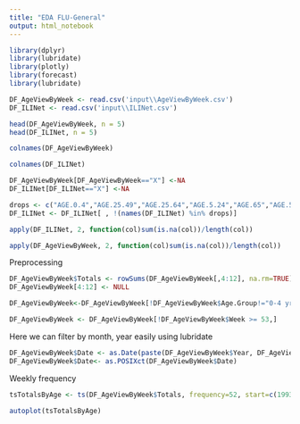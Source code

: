 ```yaml
---
title: "EDA FLU-General"
output: html_notebook
---
```

```r
library(dplyr)
library(lubridate)
library(plotly)
library(forecast)
library(lubridate)
```


```r
DF_AgeViewByWeek <- read.csv('input\\AgeViewByWeek.csv')
DF_ILINet <- read.csv('input\\ILINet.csv')
```

```r
head(DF_AgeViewByWeek, n = 5)
head(DF_ILINet, n = 5)
```
```r
colnames(DF_AgeViewByWeek)
```

```r
colnames(DF_ILINet)
```

```r
DF_AgeViewByWeek[DF_AgeViewByWeek=="X"] <-NA
DF_ILINet[DF_ILINet=="X"] <-NA
```

```r
drops <- c("AGE.0.4","AGE.25.49","AGE.25.64","AGE.5.24","AGE.65","AGE.50.64","X..WEIGHTED.ILI")
DF_ILINet <- DF_ILINet[ , !(names(DF_ILINet) %in% drops)]
```

```r
apply(DF_ILINet, 2, function(col)sum(is.na(col))/length(col))
```

```r
apply(DF_AgeViewByWeek, 2, function(col)sum(is.na(col))/length(col))
```

Preprocessing 

```r
DF_AgeViewByWeek$Totals <- rowSums(DF_AgeViewByWeek[,4:12], na.rm=TRUE)
DF_AgeViewByWeek[4:12] <- NULL 
```

```r
DF_AgeViewByWeek<-DF_AgeViewByWeek[!DF_AgeViewByWeek$Age.Group!="0-4 yr",]

DF_AgeViewByWeek <- DF_AgeViewByWeek[!DF_AgeViewByWeek$Week >= 53,]
```

Here we can filter by month, year easily using lubridate
```r
DF_AgeViewByWeek$Date <- as.Date(paste(DF_AgeViewByWeek$Year, DF_AgeViewByWeek$Week, 1, sep="-"), "%Y-%U-%u")
DF_AgeViewByWeek$Date<- as.POSIXct(DF_AgeViewByWeek$Date)

```

Weekly frequency
```r
tsTotalsByAge <- ts(DF_AgeViewByWeek$Totals, frequency=52, start=c(1993,1))

autoplot(tsTotalsByAge)
```





